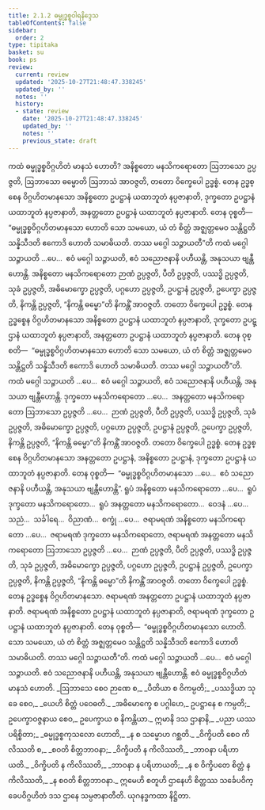 ```yaml
---
title: 2.1.2 ဓမ္မုဒ္ဓစ္စဝါရနိဒ္ဒေသ
tableOfContents: false
sidebar:
  order: 2
type: tipitaka
basket: su
book: ps
review:
  current: review
  updated: '2025-10-27T21:48:47.338245'
  updated_by: ''
  notes: ''
  history:
  - state: review
    date: '2025-10-27T21:48:47.338245'
    updated_by: ''
    notes: ''
    previous_state: draft
---
```



<ReviewStatus review={frontmatter.review} showDetails={true} />

<HypothesisAnnotation frontmatter={frontmatter} />

<DynamicBreadcrumb />

<Division number="6" book="ps" e="ch" v="26" p="9">

<Paragraph number="1365" book="ps">
ကထံ <Emphasis>ဓမ္မုဒ္ဓစ္စဝိဂ္ဂဟိတံ မာနသံ ဟောတိ?</Emphasis> အနိစ္စတော မနသိကရောတော ဩဘာသော ဥပ္ပဇ္ဇတိ, ဩဘာသော ဓမ္မောတိ ဩဘာသံ အာဝဇ္ဇတိ, တတော ဝိက္ခေပေါ ဥဒ္ဓစ္စံ. တေန ဥဒ္ဓစ္စေန ဝိဂ္ဂဟိတမာနသော အနိစ္စတော ဥပဋ္ဌာနံ ယထာဘူတံ နပ္ပဇာနာတိ, ဒုက္ခတော ဥပဋ္ဌာနံ ယထာဘူတံ နပ္ပဇာနာတိ, အနတ္တတော ဥပဋ္ဌာနံ ယထာဘူတံ နပ္ပဇာနာတိ. တေန ဝုစ္စတိ—  “ဓမ္မုဒ္ဓစ္စဝိဂ္ဂဟိတမာနသော ဟောတိ သော သမယော, ယံ တံ စိတ္တံ အဇ္ဈတ္တမေဝ သန္တိဋ္ဌတိ သန္နိသီဒတိ ဧကောဒိ ဟောတိ သမာဓိယတိ. <Emphasis>တဿ မဂ္ဂေါ သဉ္ဇာယတီ”</Emphasis>တိ ကထံ မဂ္ဂေါ သဉ္ဇာယတိ …ပေ…  ဧဝံ မဂ္ဂေါ သဉ္ဇာယတိ, ဧဝံ သညောဇနာနိ ပဟီယန္တိ, အနုသယာ ဗျန္တီဟောန္တိ.
</Paragraph>

<Paragraph number="1366" book="ps">
အနိစ္စတော မနသိကရောတော ဉာဏံ ဥပ္ပဇ္ဇတိ, ပီတိ ဥပ္ပဇ္ဇတိ, ပဿဒ္ဓိ ဥပ္ပဇ္ဇတိ, သုခံ ဥပ္ပဇ္ဇတိ, အဓိမောက္ခော ဥပ္ပဇ္ဇတိ, ပဂ္ဂဟော ဥပ္ပဇ္ဇတိ, ဥပဋ္ဌာနံ ဥပ္ပဇ္ဇတိ, ဥပေက္ခာ ဥပ္ပဇ္ဇတိ, နိကန္တိ ဥပ္ပဇ္ဇတိ, “နိကန္တိ ဓမ္မော”တိ နိကန္တိံ အာဝဇ္ဇတိ. တတော ဝိက္ခေပေါ ဥဒ္ဓစ္စံ. တေန ဥဒ္ဓစ္စေန ဝိဂ္ဂဟိတမာနသော အနိစ္စတော ဥပဋ္ဌာနံ ယထာဘူတံ နပ္ပဇာနာတိ, ဒုက္ခတော ဥပဋ္ဌာနံ ယထာဘူတံ နပ္ပဇာနာတိ, အနတ္တတော ဥပဋ္ဌာနံ ယထာဘူတံ နပ္ပဇာနာတိ. တေန ဝုစ္စတိ—  “ဓမ္မုဒ္ဓစ္စဝိဂ္ဂဟိတမာနသော ဟောတိ သော သမယော, ယံ တံ စိတ္တံ အဇ္ဈတ္တမေဝ သန္တိဋ္ဌတိ သန္နိသီဒတိ ဧကောဒိ ဟောတိ သမာဓိယတိ. <Emphasis>တဿ မဂ္ဂေါ သဉ္ဇာယတီ</Emphasis>”တိ. ကထံ မဂ္ဂေါ သဉ္ဇာယတိ …ပေ…  ဧဝံ မဂ္ဂေါ သဉ္ဇာယတိ, ဧဝံ သညောဇနာနိ ပဟီယန္တိ, အနုသယာ ဗျန္တီဟောန္တိ.
</Paragraph>

<Paragraph number="1367" book="ps">
ဒုက္ခတော မနသိကရောတော …ပေ…  အနတ္တတော မနသိကရောတော ဩဘာသော ဥပ္ပဇ္ဇတိ …ပေ…  ဉာဏံ ဥပ္ပဇ္ဇတိ, ပီတိ ဥပ္ပဇ္ဇတိ, ပဿဒ္ဓိ ဥပ္ပဇ္ဇတိ, သုခံ ဥပ္ပဇ္ဇတိ, အဓိမောက္ခော ဥပ္ပဇ္ဇတိ, ပဂ္ဂဟော ဥပ္ပဇ္ဇတိ, ဥပဋ္ဌာနံ ဥပ္ပဇ္ဇတိ, ဥပေက္ခာ ဥပ္ပဇ္ဇတိ, နိကန္တိ ဥပ္ပဇ္ဇတိ, “နိကန္တိ ဓမ္မော”တိ နိကန္တိံ အာဝဇ္ဇတိ. တတော ဝိက္ခေပေါ ဥဒ္ဓစ္စံ. တေန ဥဒ္ဓစ္စေန ဝိဂ္ဂဟိတမာနသော အနတ္တတော ဥပဋ္ဌာနံ, အနိစ္စတော ဥပဋ္ဌာနံ, ဒုက္ခတော ဥပဋ္ဌာနံ ယထာဘူတံ နပ္ပဇာနာတိ. တေန ဝုစ္စတိ—  “ဓမ္မုဒ္ဓစ္စဝိဂ္ဂဟိတမာနသော …ပေ…  ဧဝံ သညောဇနာနိ ပဟီယန္တိ, အနုသယာ ဗျန္တီဟောန္တိ”.
</Paragraph>

<Paragraph number="1368" book="ps">
ရူပံ အနိစ္စတော မနသိကရောတော …ပေ…  ရူပံ ဒုက္ခတော မနသိကရောတော…  ရူပံ အနတ္တတော မနသိကရောတော…  ဝေဒနံ …ပေ…  သညံ…  သင်္ခါရေ…  ဝိညာဏံ…  စက္ခုံ …ပေ…  ဇရာမရဏံ အနိစ္စတော မနသိကရောတော …ပေ…  ဇရာမရဏံ ဒုက္ခတော မနသိကရောတော, ဇရာမရဏံ အနတ္တတော မနသိကရောတော ဩဘာသော ဥပ္ပဇ္ဇတိ …ပေ…  ဉာဏံ ဥပ္ပဇ္ဇတိ, ပီတိ ဥပ္ပဇ္ဇတိ, ပဿဒ္ဓိ ဥပ္ပဇ္ဇတိ, သုခံ ဥပ္ပဇ္ဇတိ, အဓိမောက္ခော ဥပ္ပဇ္ဇတိ, ပဂ္ဂဟော ဥပ္ပဇ္ဇတိ, ဥပဋ္ဌာနံ ဥပ္ပဇ္ဇတိ, ဥပေက္ခာ ဥပ္ပဇ္ဇတိ, နိကန္တိ ဥပ္ပဇ္ဇတိ, “နိကန္တိ ဓမ္မော”တိ နိကန္တိံ အာဝဇ္ဇတိ. တတော ဝိက္ခေပေါ ဥဒ္ဓစ္စံ. တေန ဥဒ္ဓစ္စေန ဝိဂ္ဂဟိတမာနသော. ဇရာမရဏံ အနတ္တတော ဥပဋ္ဌာနံ ယထာဘူတံ နပ္ပဇာနာတိ. ဇရာမရဏံ အနိစ္စတော ဥပဋ္ဌာနံ ယထာဘူတံ နပ္ပဇာနာတိ, ဇရာမရဏံ ဒုက္ခတော ဥပဋ္ဌာနံ ယထာဘူတံ နပ္ပဇာနာတိ. တေန ဝုစ္စတိ—  “ဓမ္မုဒ္ဓစ္စဝိဂ္ဂဟိတမာနသော ဟောတိ. သော သမယော, ယံ တံ စိတ္တံ အဇ္ဈတ္တမေဝ သန္တိဋ္ဌတိ သန္နိသီဒတိ ဧကောဒိ ဟောတိ သမာဓိယတိ. <Emphasis>တဿ မဂ္ဂေါ သဉ္ဇာယတီ</Emphasis>”တိ. ကထံ မဂ္ဂေါ သဉ္ဇာယတိ …ပေ…  ဧဝံ မဂ္ဂေါ သဉ္ဇာယတိ. ဧဝံ သညောဇနာနိ ပဟီယန္တိ, အနုသယာ ဗျန္တီဟောန္တိ. ဧဝံ ဓမ္မုဒ္ဓစ္စဝိဂ္ဂဟိတံ မာနသံ ဟောတိ.
</Paragraph>

</Division>
<Division number="7" book="ps" e="ch" v="26" p="10">

<Paragraph number="1369" type="verses" book="ps">
_ဩဘာသေ စေဝ ဉာဏေ စ,_  
_ပီတိယာ စ ဝိကမ္ပတိ;_  
_ပဿဒ္ဓိယာ သုခေ စေဝ,_  
_ယေဟိ စိတ္တံ ပဝေဓတိ._  

</Paragraph>

<Paragraph number="1370" book="ps">
_အဓိမောက္ခေ စ ပဂ္ဂါဟေ,_  
ဥပဋ္ဌာနေ စ ကမ္ပတိ;_  
ဥပေက္ခာဝဇ္ဇနာယ စေဝ,_  
ဥပေက္ခာယ စ နိကန္တိယာ._  

</Paragraph>

<Paragraph number="1371" type="verses" book="ps">
ဣမာနိ ဒသ ဌာနာနိ,_  
_ပညာ ယဿ ပရိစ္စိတာ;_  
_ဓမ္မုဒ္ဓစ္စကုသလော ဟောတိ,_  
_န စ သမ္မောဟ ဂစ္ဆတိ._  

</Paragraph>

<Paragraph number="1372" type="verses" book="ps">
_ဝိက္ခိပတိ စေဝ ကိလိဿတိ စ,_  
_စဝတိ စိတ္တဘာဝနာ;_  
_ဝိက္ခိပတိ န ကိလိဿတိ,_  
_ဘာဝနာ ပရိဟာယတိ._  

</Paragraph>

<Paragraph number="1373" type="verses" book="ps">
_ဝိက္ခိပတိ န ကိလိဿတိ,_  
_ဘာဝနာ န ပရိဟာယတိ;_  
_န စ ဝိက္ခိပတေ စိတ္တံ န ကိလိဿတိ,_  
_န စဝတိ စိတ္တဘာဝနာ._  

</Paragraph>

<Paragraph number="1374" book="ps">
ဣမေဟိ စတူဟိ ဌာနေဟိ စိတ္တဿ သင်္ခေပဝိက္ခေပဝိဂ္ဂဟိတံ ဒသ ဌာနေ သမ္ပဇာနာတီတိ.

</Paragraph>
</Division>

<Paragraph number="1375" type="center" book="ps">
ယုဂနဒ္ဓကထာ နိဋ္ဌိတာ.
</Paragraph>